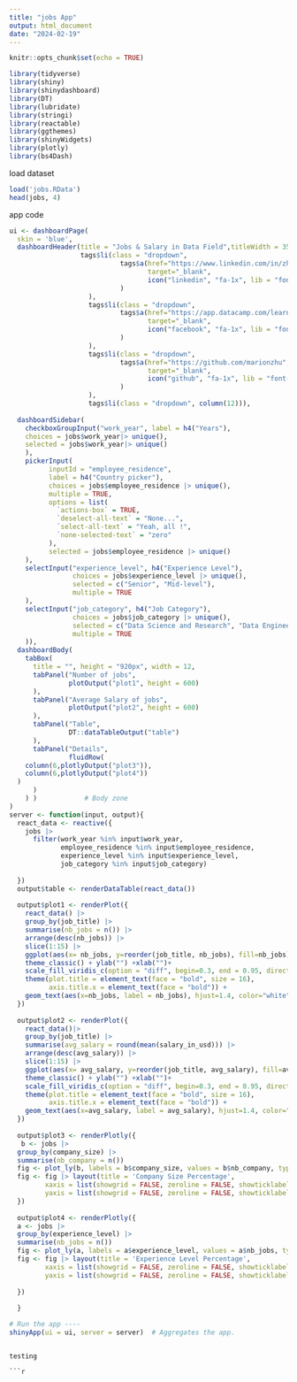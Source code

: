 ```yaml
---
title: "jobs App"
output: html_document
date: "2024-02-19"
---
```


```r
knitr::opts_chunk$set(echo = TRUE)
```

```r
library(tidyverse)       
library(shiny)
library(shinydashboard)
library(DT)
library(lubridate)
library(stringi)
library(reactable)
library(ggthemes)
library(shinyWidgets)
library(plotly)
library(bs4Dash)
```

load dataset
```r
load('jobs.RData')
head(jobs, 4)
```

app code
```r
ui <- dashboardPage(
  skin = 'blue', 
  dashboardHeader(title = "Jobs & Salary in Data Field",titleWidth = 350,
                  tags$li(class = "dropdown",
                            tags$a(href="https://www.linkedin.com/in/zhusijie/", 
                                   target="_blank", 
                                   icon("linkedin", "fa-1x", lib = "font-awesome")  # fa-3x mean 3 times bigger
                            )
                    ),
                    tags$li(class = "dropdown",
                            tags$a(href="https://app.datacamp.com/learn/courses/intro-to-python-for-data-science", 
                                   target="_blank", 
                                   icon("facebook", "fa-1x", lib = "font-awesome")  # fa-3x mean 3 times bigger
                            )
                    ),
                    tags$li(class = "dropdown",
                            tags$a(href="https://github.com/marionzhu", 
                                   target="_blank", 
                                   icon("github", "fa-1x", lib = "font-awesome")  # fa-3x mean 3 times bigger
                            )
                    ),
                    tags$li(class = "dropdown", column(12))), 
  
  dashboardSidebar(
    checkboxGroupInput("work_year", label = h4("Years"), 
    choices = jobs$work_year|> unique(),
    selected = jobs$work_year|> unique()
    ),
    pickerInput(
          inputId = "employee_residence",
          label = h4("Country picker"),
          choices = jobs$employee_residence |> unique(),
          multiple = TRUE,
          options = list(
            `actions-box` = TRUE,
            `deselect-all-text` = "None...",
            `select-all-text` = "Yeah, all !",
            `none-selected-text` = "zero"
          ),
          selected = jobs$employee_residence |> unique()
    ),
    selectInput("experience_level", h4("Experience Level"),
                choices = jobs$experience_level |> unique(),
                selected = c("Senior", "Mid-level"),
                multiple = TRUE
    ),
    selectInput("job_category", h4("Job Category"),
                choices = jobs$job_category |> unique(),
                selected = c("Data Science and Research", "Data Engineering", "Data Analysis", "Machine Learning and AI"),
                multiple = TRUE
    )),
  dashboardBody(
    tabBox(
      title = "", height = "920px", width = 12,
      tabPanel("Number of jobs", 
               plotOutput("plot1", height = 600)
      ),
      tabPanel("Average Salary of jobs", 
               plotOutput("plot2", height = 600)
      ),
      tabPanel("Table",
               DT::dataTableOutput("table")
      ),
      tabPanel("Details",
               fluidRow(
    column(6,plotlyOutput("plot3")),
    column(6,plotlyOutput("plot4"))
  )
      )
    ) )            # Body zone
)
server <- function(input, output){
  react_data <- reactive({
    jobs |> 
      filter(work_year %in% input$work_year,
             employee_residence %in% input$employee_residence,
             experience_level %in% input$experience_level,
             job_category %in% input$job_category)
    
  })
  output$table <- renderDataTable(react_data())
  
  output$plot1 <- renderPlot({
    react_data() |>
    group_by(job_title) |>
    summarise(nb_jobs = n()) |>
    arrange(desc(nb_jobs)) |>
    slice(1:15) |>
    ggplot(aes(x= nb_jobs, y=reorder(job_title, nb_jobs), fill=nb_jobs)) + geom_col() + 
    theme_classic() + ylab("") +xlab("")+ 
    scale_fill_viridis_c(option = "diff", begin=0.3, end = 0.95, direction = -1) + ggtitle("Number of Jobs")+
    theme(plot.title = element_text(face = "bold", size = 16), 
          axis.title.x = element_text(face = "bold")) +
    geom_text(aes(x=nb_jobs, label = nb_jobs), hjust=1.4, color="white", fontface = 3)
  })
  
  output$plot2 <- renderPlot({
    react_data()|>
    group_by(job_title) |>
    summarise(avg_salary = round(mean(salary_in_usd))) |>
    arrange(desc(avg_salary)) |>
    slice(1:15) |>
    ggplot(aes(x= avg_salary, y=reorder(job_title, avg_salary), fill=avg_salary)) + geom_col() + 
    theme_classic() + ylab("") +xlab("")+ 
    scale_fill_viridis_c(option = "diff", begin=0.3, end = 0.95, direction = -1) + ggtitle("Average salary of Jobs")+
    theme(plot.title = element_text(face = "bold", size = 16), 
          axis.title.x = element_text(face = "bold")) +
    geom_text(aes(x=avg_salary, label = avg_salary), hjust=1.4, color="white", fontface = 3)
  })
  
  output$plot3 <- renderPlotly({
   b <- jobs |>
  group_by(company_size) |> 
  summarise(nb_company = n())
  fig <- plot_ly(b, labels = b$company_size, values = b$nb_company, type = 'pie')
  fig <- fig |> layout(title = 'Company Size Percentage',
         xaxis = list(showgrid = FALSE, zeroline = FALSE, showticklabels = FALSE),
         yaxis = list(showgrid = FALSE, zeroline = FALSE, showticklabels = FALSE))
  })
  
  output$plot4 <- renderPlotly({
  a <- jobs |>
  group_by(experience_level) |> 
  summarise(nb_jobs = n())
  fig <- plot_ly(a, labels = a$experience_level, values = a$nb_jobs, type = 'pie')
  fig <- fig |> layout(title = 'Experience Level Percentage',
         xaxis = list(showgrid = FALSE, zeroline = FALSE, showticklabels = FALSE),
         yaxis = list(showgrid = FALSE, zeroline = FALSE, showticklabels = FALSE))
  
  })
  
  }

# Run the app ----
shinyApp(ui = ui, server = server)  # Aggregates the app.
```
```

testing 

```r


```

